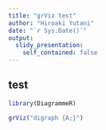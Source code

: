 ```yaml
---
title: "grViz test"
author: "Hiroaki Yutani"
date: "`r Sys.Date()`"
output:
  slidy_presentation:
    self_contained: false
---
```


## test

```r
library(DiagrammeR)

grViz("digraph {A;}")
```
